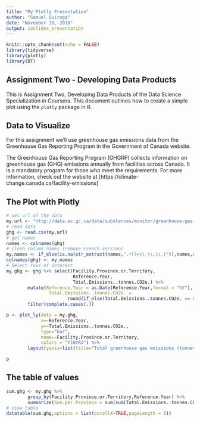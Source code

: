 ```yaml
---
title: "My Plotly Presentation"
author: "Samuel Quiroga"
date: "November 10, 2018"
output: ioslides_presentation
---
```


```r
knitr::opts_chunk$set(echo = FALSE)
library(tidyverse)
library(plotly)
library(DT)
```

## Assignment Two - Developing Data Products

This is Assignment Two, Developing Data Products of the Data Science Specialization in Coursera. This document outlines how to create a simple plot using the `plotly` package in R.

## Data to Visualize

For this assignment we'll use greenhouse gas emissions data from the Greenhouse Gas Reporting Program in the Government of Canada website. 

The Greenhouse Gas Reporting Program (GHGRP) collects information on greenhouse gas (GHG) emissions annually from facilities across Canada. It is a mandatory program for those who meet the requirements. For more information, check out the website at [https://climate-change.canada.ca/facility-emissions]

## The Plot with Plotly

```r
# set url of the data
my.url <- "http://data.ec.gc.ca/data/substances/monitor/greenhouse-gas-reporting-program-ghgrp-facility-greenhouse-gas-ghg-data/PDGES-GHGRP-GHGEmissionsGES-2004-Present.csv"
# read data
ghg <- read.csv(my.url)
# get names
names <- colnames(ghg)
# clean column names (remove French version)
my.names <- if_else(is.na(str_extract(names,".*(?=\\.\\.\\.)")),names,str_extract(names,".*(?=\\.\\.\\.)"))
colnames(ghg) <- my.names
# Select rows of interest
my.ghg <- ghg %>% select(Facility.Province.or.Territory,
                         Reference.Year,
                         Total.Emissions..tonnes.CO2e.) %>%
        mutate(Reference.Year = as.Date(Reference.Year,format = "%Y"),
                Total.Emissions..tonnes.CO2e. = 
                       round(if_else(Total.Emissions..tonnes.CO2e. == 0,1,Total.Emissions..tonnes.CO2e.),1)) %>%
        filter(complete.cases(.))

p <- plot_ly(data = my.ghg, 
             x=~Reference.Year,
             y=~Total.Emissions..tonnes.CO2e.,
             type="bar",
             name=~Facility.Province.or.Territory,
             colors = "YlOrRd") %>%
        layout(yaxis=list(title="Total greenhouse gas emissions (tonnes CO2 eq.)"),barmode="stack")

p
```

## The table of values 

```r
sum.ghg <- my.ghg %>% 
        group_by(Facility.Province.or.Territory,Reference.Year) %>% 
        summarize(Sum.per.Province = sum(sum(Total.Emissions..tonnes.CO2e.)))
# view table
datatable(sum.ghg,options = list(scrollX=TRUE,pageLength = 5))
```